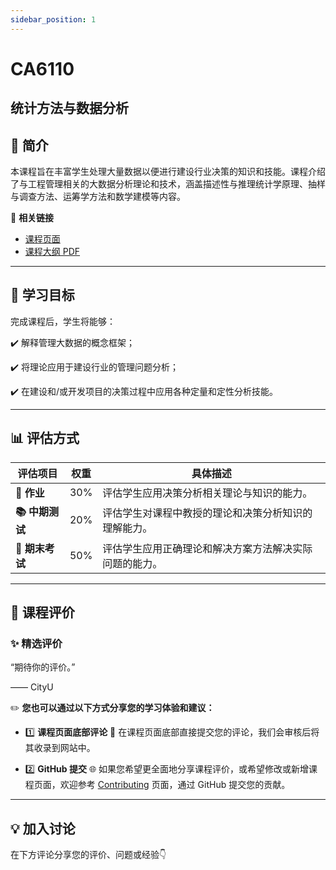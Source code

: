```yaml
---
sidebar_position: 1
---
```


# CA6110
## 统计方法与数据分析

## **📘 简介**
本课程旨在丰富学生处理大量数据以便进行建设行业决策的知识和技能。课程介绍了与工程管理相关的大数据分析理论和技术，涵盖描述性与推理统计学原理、抽样与调查方法、运筹学方法和数学建模等内容。

🔗 **相关链接**
- [课程页面](https://www.cityu.edu.hk/catalogue/pg/202425/course/CA6110.htm)
- [课程大纲 PDF](https://www.cityu.edu.hk/catalogue/pg/202425/course/CA6110.pdf)

---

## **🎯 学习目标**

完成课程后，学生将能够：

✔️ 解释管理大数据的概念框架；

✔️ 将理论应用于建设行业的管理问题分析；

✔️ 在建设和/或开发项目的决策过程中应用各种定量和定性分析技能。

---

## **📊 评估方式**

| **评估项目**          | **权重** | **具体描述**                                                                                       |
|----------------------|---------|---------------------------------------------------------------------------------------------------|
| **📝 作业**           | 30%     | 评估学生应用决策分析相关理论与知识的能力。                                                        |
| **📚 中期测试**        | 20%     | 评估学生对课程中教授的理论和决策分析知识的理解能力。                                                |
| **📝 期末考试**        | 50%     | 评估学生应用正确理论和解决方案方法解决实际问题的能力。                                               |

---

## **💬 课程评价**

### ✨ **精选评价**
<div className={commentStyles.commentBox}>
    <p className={commentStyles.commentText}>
        “期待你的评价。”
    </p>
    <p className={commentStyles.commentAuthor}>—— CityU</p>
</div>

✏️ **您也可以通过以下方式分享您的学习体验和建议：**

- 1️⃣ **课程页面底部评论**
💬 在课程页面底部直接提交您的评论，我们会审核后将其收录到网站中。

- 2️⃣ **GitHub 提交**
🌐 如果您希望更全面地分享课程评价，或希望修改或新增课程页面，欢迎参考 [Contributing](/contributing) 页面，通过 GitHub 提交您的贡献。

---

## **💡 加入讨论**

在下方评论分享您的评价、问题或经验👇
<Utterances />